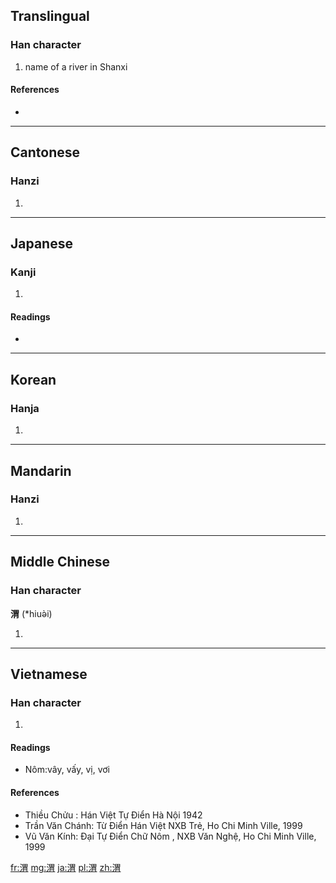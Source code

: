 ==Translingual==

===Han character===
{{Han char|rn=85|rad=水|as=09|sn=12|four=3612<sub>7</sub>|canj=水田月 (EWB)}}

# name of a river in Shanxi

====References====
* {{Han ref|kx=0635.020|dkj=17781|dj=1041.130|hdz=31677.030|uh=6E2D|ud=28205|bh=B4F4|bd=46324}}

----

==Cantonese==

===Hanzi===
{{yue-hanzi|jyut=|y=wai6}}

# {{defn|lang=yue|sort=水09}}

----

==Japanese==

===Kanji===
{{ja-kanji|grade=|rs=水09}}

# {{defn|lang=ja|sort=水09}}

====Readings====
* {{ja-readings|on=[[い]] (i)|kun=[[いく]] (iku), [[しく]] (shiku)}}

----

==Korean==

===Hanja===
{{ko-hanja|hangeul=위|eumhun=|rv=wi|mr=wi|y=wi}}

# {{defn|lang=ko|sort=水09}}

----

==Mandarin==

===Hanzi===
{{cmn-hanzi|pin=[[wèi]] ([[wei4]])|wg=wei<sup>4</sup>}}

# {{defn|lang=cmn|sort=水09}}

----

==Middle Chinese==

===Han character===
'''渭''' (*hiuə̀i)<!--note: asterisk indicates that this character appears more than four times in the Tang Dynasty corpus of literature-->

# {{defn|lang=zhx-mid|sort=水09}}

----

==Vietnamese==

===Han character===
{{vi-hantu|vị|rs=水09}}

# {{defn|lang=vi|sort=水09}}

====Readings====
* Nôm:vây, vấy, vị, vơi

====References====
* Thiều Chửu : Hán Việt Tự Điển  Hà Nội 1942
* Trần Văn Chánh: Từ Điển Hán Việt NXB Trẻ, Ho Chi Minh Ville, 1999
* Vũ Văn Kính: Đại Tự Điển Chữ Nôm , NXB Văn Nghệ, Ho Chi Minh Ville, 1999

[[fr:渭]]
[[mg:渭]]
[[ja:渭]]
[[pl:渭]]
[[zh:渭]]